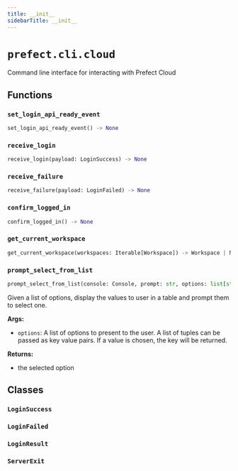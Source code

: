 ```yaml
---
title: __init__
sidebarTitle: __init__
---
```


# `prefect.cli.cloud`



Command line interface for interacting with Prefect Cloud


## Functions

### `set_login_api_ready_event` <sup><a href="https://github.com/PrefectHQ/prefect/blob/main/src/prefect/cli/cloud/__init__.py#L71" target="_blank"><Icon icon="github" size="14" /></a></sup>

```python
set_login_api_ready_event() -> None
```

### `receive_login` <sup><a href="https://github.com/PrefectHQ/prefect/blob/main/src/prefect/cli/cloud/__init__.py#L115" target="_blank"><Icon icon="github" size="14" /></a></sup>

```python
receive_login(payload: LoginSuccess) -> None
```

### `receive_failure` <sup><a href="https://github.com/PrefectHQ/prefect/blob/main/src/prefect/cli/cloud/__init__.py#L121" target="_blank"><Icon icon="github" size="14" /></a></sup>

```python
receive_failure(payload: LoginFailed) -> None
```

### `confirm_logged_in` <sup><a href="https://github.com/PrefectHQ/prefect/blob/main/src/prefect/cli/cloud/__init__.py#L163" target="_blank"><Icon icon="github" size="14" /></a></sup>

```python
confirm_logged_in() -> None
```

### `get_current_workspace` <sup><a href="https://github.com/PrefectHQ/prefect/blob/main/src/prefect/cli/cloud/__init__.py#L172" target="_blank"><Icon icon="github" size="14" /></a></sup>

```python
get_current_workspace(workspaces: Iterable[Workspace]) -> Workspace | None
```

### `prompt_select_from_list` <sup><a href="https://github.com/PrefectHQ/prefect/blob/main/src/prefect/cli/cloud/__init__.py#L197" target="_blank"><Icon icon="github" size="14" /></a></sup>

```python
prompt_select_from_list(console: Console, prompt: str, options: list[str] | list[tuple[T, str]]) -> str | T
```


Given a list of options, display the values to user in a table and prompt them
to select one.

**Args:**
- `options`: A list of options to present to the user.
A list of tuples can be passed as key value pairs. If a value is chosen, the
key will be returned.

**Returns:**
- the selected option


## Classes

### `LoginSuccess` <sup><a href="https://github.com/PrefectHQ/prefect/blob/main/src/prefect/cli/cloud/__init__.py#L97" target="_blank"><Icon icon="github" size="14" /></a></sup>

### `LoginFailed` <sup><a href="https://github.com/PrefectHQ/prefect/blob/main/src/prefect/cli/cloud/__init__.py#L101" target="_blank"><Icon icon="github" size="14" /></a></sup>

### `LoginResult` <sup><a href="https://github.com/PrefectHQ/prefect/blob/main/src/prefect/cli/cloud/__init__.py#L105" target="_blank"><Icon icon="github" size="14" /></a></sup>

### `ServerExit` <sup><a href="https://github.com/PrefectHQ/prefect/blob/main/src/prefect/cli/cloud/__init__.py#L110" target="_blank"><Icon icon="github" size="14" /></a></sup>
